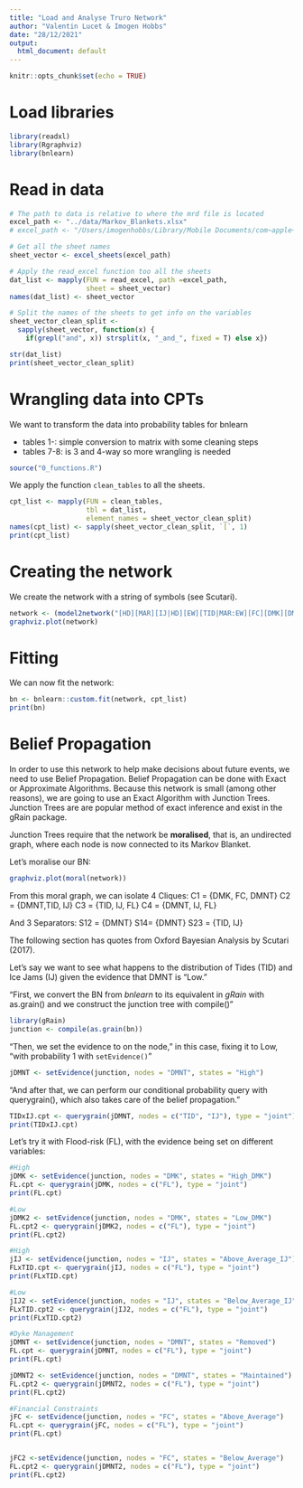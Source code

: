 ```yaml
---
title: "Load and Analyse Truro Network"
author: "Valentin Lucet & Imogen Hobbs"
date: "28/12/2021"
output:
  html_document: default
---
```


```r
knitr::opts_chunk$set(echo = TRUE)
```

# Load libraries 

```r
library(readxl)
library(Rgraphviz)
library(bnlearn)
```

# Read in data 

```r
# The path to data is relative to where the mrd file is located
excel_path <- "../data/Markov_Blankets.xlsx"
# excel_path <- "/Users/imogenhobbs/Library/Mobile Documents/com~apple~CloudDocs/Theme 1 ResNet/MSc_Renewable_Resources/R/data/2Markov_Blankets.xlsx"

# Get all the sheet names
sheet_vector <- excel_sheets(excel_path)

# Apply the read_excel function too all the sheets
dat_list <- mapply(FUN = read_excel, path =excel_path, 
                   sheet = sheet_vector)
names(dat_list) <- sheet_vector

# Split the names of the sheets to get info on the variables
sheet_vector_clean_split <- 
  sapply(sheet_vector, function(x) { 
    if(grepl("and", x)) strsplit(x, "_and_", fixed = T) else x})

str(dat_list)
print(sheet_vector_clean_split)
```

# Wrangling data into CPTs

We want to transform the data into probability tables for bnlearn

- tables 1-: simple conversion to matrix with some cleaning steps
- tables 7-8: is 3 and 4-way so more wrangling is needed

```r
source("0_functions.R")
```

We apply the function `clean_tables` to all the sheets.

```r
cpt_list <- mapply(FUN = clean_tables, 
                   tbl = dat_list, 
                   element_names = sheet_vector_clean_split)
names(cpt_list) <- sapply(sheet_vector_clean_split, `[`, 1)
print(cpt_list)
```

# Creating the network

We create the network with a string of symbols (see
Scutari).

```r
network <- (model2network("[HD][MAR][IJ|HD][EW][TID|MAR:EW][FC][DMK][DMNT|FC:DMK][FL|IJ:TID:DMNT]"))
graphviz.plot(network)
```


# Fitting

We can now fit the network: 

```r
bn <- bnlearn::custom.fit(network, cpt_list)
print(bn)
```

# Belief Propagation

In order to use this network to help make decisions about future events, we need to use Belief Propagation. 
Belief Propagation can be done with Exact or Approximate Algorithms. Because this network is small (among other reasons), we are going 
to use an Exact Algorithm with Junction Trees. Junction Trees are are popular method of exact inference and exist in the gRain package. 

Junction Trees require that the network be **moralised**, that is, an undirected graph, where each node is now connected to its Markov Blanket. 

Let's moralise our BN:

```r
graphviz.plot(moral(network))
```

From this moral graph, we can isolate 4 Cliques:
C1 = {DMK, FC, DMNT}
C2 = {DMNT,TID, IJ}
C3 = {TID, IJ, FL}
C4 = {DMNT, IJ, FL}

And 3 Separators:
S12 = {DMNT}
S14= {DMNT}
S23 = {TID, IJ}

The following section has quotes from Oxford Bayesian Analysis by Scutari (2017).

Let's say we want to see what happens to the distribution of Tides (TID) and Ice Jams (IJ) given the evidence that DMNT is "Low."

"First, we convert the BN from *bnlearn* to its equivalent in *gRain* with as.grain() and we construct the junction tree with compile()"

```r
library(gRain)
junction <- compile(as.grain(bn))
```

"Then, we set the evidence to on the node," in this case, fixing it to Low, "with probability 1 with `setEvidence()`"

```r
jDMNT <- setEvidence(junction, nodes = "DMNT", states = "High")
```

"And after that, we can perform our conditional probability query with querygrain(), which also takes care of the belief propagation."

```r
TIDxIJ.cpt <- querygrain(jDMNT, nodes = c("TID", "IJ"), type = "joint")
print(TIDxIJ.cpt)
```

Let's try it with Flood-risk (FL), with the evidence being set on different variables:

```r
#High
jDMK <- setEvidence(junction, nodes = "DMK", states = "High_DMK")
FL.cpt <- querygrain(jDMK, nodes = c("FL"), type = "joint")
print(FL.cpt)

#Low
jDMK2 <- setEvidence(junction, nodes = "DMK", states = "Low_DMK")
FL.cpt2 <- querygrain(jDMK2, nodes = c("FL"), type = "joint")
print(FL.cpt2)
```

```r
#High
jIJ <- setEvidence(junction, nodes = "IJ", states = "Above_Average_IJ")
FLxTID.cpt <- querygrain(jIJ, nodes = c("FL"), type = "joint")
print(FLxTID.cpt)

#Low
jIJ2 <- setEvidence(junction, nodes = "IJ", states = "Below_Average_IJ")
FLxTID.cpt2 <- querygrain(jIJ2, nodes = c("FL"), type = "joint")
print(FLxTID.cpt2)

```

```r
#Dyke Management
jDMNT <- setEvidence(junction, nodes = "DMNT", states = "Removed")
FL.cpt <- querygrain(jDMNT, nodes = c("FL"), type = "joint")
print(FL.cpt)

jDMNT2 <- setEvidence(junction, nodes = "DMNT", states = "Maintained")
FL.cpt2 <- querygrain(jDMNT2, nodes = c("FL"), type = "joint")
print(FL.cpt2)
```

```r
#Financial Constraints
jFC <- setEvidence(junction, nodes = "FC", states = "Above_Average")
FL.cpt <- querygrain(jFC, nodes = c("FL"), type = "joint")
print(FL.cpt)


jFC2 <-setEvidence(junction, nodes = "FC", states = "Below_Average")
FL.cpt2 <- querygrain(jDMNT2, nodes = c("FL"), type = "joint")
print(FL.cpt2)
```
